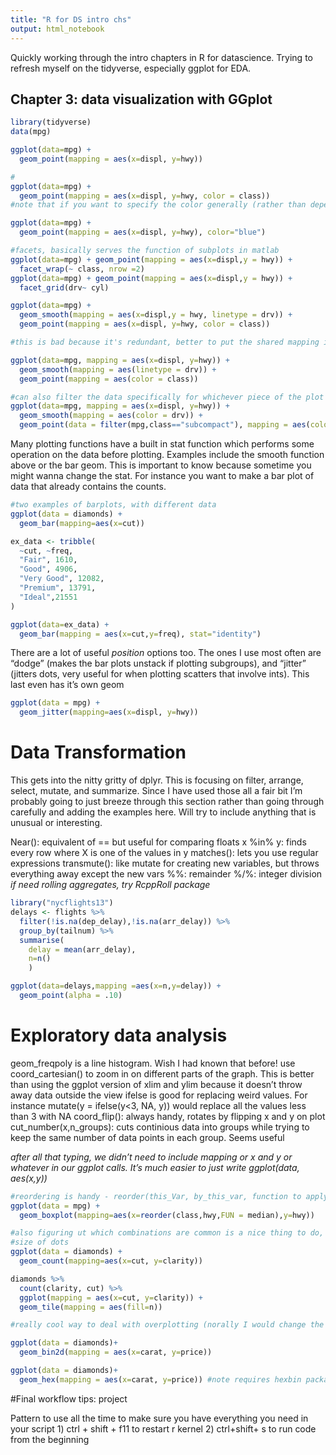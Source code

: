 ```yaml
---
title: "R for DS intro chs"
output: html_notebook
---
```


Quickly working through the intro chapters in R for datascience. Trying to refresh myself on the tidyverse, especially ggplot for EDA.

## Chapter 3: data visualization with GGplot

```r
library(tidyverse)
data(mpg)

ggplot(data=mpg) + 
  geom_point(mapping = aes(x=displ, y=hwy))
```

```r
#
ggplot(data=mpg) +
  geom_point(mapping = aes(x=displ, y=hwy, color = class))
#note that if you want to specify the color generally (rather than depending on the data) you put it outside of aes

ggplot(data=mpg) +
  geom_point(mapping = aes(x=displ, y=hwy), color="blue")

```

```r
#facets, basically serves the function of subplots in matlab
ggplot(data=mpg) + geom_point(mapping = aes(x=displ,y = hwy)) +
  facet_wrap(~ class, nrow =2)
ggplot(data=mpg) + geom_point(mapping = aes(x=displ,y = hwy)) +
  facet_grid(drv~ cyl)

```


```r
ggplot(data=mpg) + 
  geom_smooth(mapping = aes(x=displ,y = hwy, linetype = drv)) +
  geom_point(mapping = aes(x=displ, y=hwy, color = class))

#this is bad because it's redundant, better to put the shared mapping in the ggplot line and only have specific other mappings in the specific geom lines

ggplot(data=mpg, mapping = aes(x=displ, y=hwy)) + 
  geom_smooth(mapping = aes(linetype = drv)) +
  geom_point(mapping = aes(color = class))

#can also filter the data specifically for whichever piece of the plot you want to look at
ggplot(data=mpg, mapping = aes(x=displ, y=hwy)) + 
  geom_smooth(mapping = aes(color = drv)) +
  geom_point(data = filter(mpg,class=="subcompact"), mapping = aes(color = drv))


```
Many plotting functions have a built in stat function which performs some operation on the data before plotting. Examples include the smooth function above or the bar geom. This is important to know because sometime you might wanna change the stat. For instance you want to make a bar plot of data that already contains the counts.

```r
#two examples of barplots, with different data
ggplot(data = diamonds) + 
  geom_bar(mapping=aes(x=cut))

ex_data <- tribble(
  ~cut, ~freq,
  "Fair", 1610,
  "Good", 4906,
  "Very Good", 12082,
  "Premium", 13791,
  "Ideal",21551
)

ggplot(data=ex_data) +
  geom_bar(mapping = aes(x=cut,y=freq), stat="identity")

```

There are a lot of useful *position* options too. The ones I use most often are "dodge" (makes the bar plots unstack if plotting subgroups), and "jitter" (jitters dots, very useful for when plotting scatters that involve ints). This last even has it's own geom

```r
ggplot(data = mpg) +
  geom_jitter(mapping=aes(x=displ, y=hwy))
```
# Data Transformation
This gets into the nitty gritty of dplyr. This is focusing on filter, arrange, select, mutate, and summarize. Since I have used those all a fair bit I'm probably going to just breeze through this section rather than going through carefully and adding the examples here. Will try to include anything that is unusual or interesting.

Near(): equivalent of == but useful for comparing floats
x %in% y: finds every row where X is one of the values in y
matches(): lets you use regular expressions
transmute(): like mutate for creating new variables, but throws everything away except the new vars
%%: remainder
%/%: integer division
*if need rolling aggregates, try RcppRoll package*


```r
library("nycflights13")
delays <- flights %>%
  filter(!is.na(dep_delay),!is.na(arr_delay)) %>%
  group_by(tailnum) %>%
  summarise(
    delay = mean(arr_delay),
    n=n()
    )

ggplot(data=delays,mapping =aes(x=n,y=delay)) +
  geom_point(alpha = .10)


```
# Exploratory data analysis

geom_freqpoly is a line histogram. Wish I had known that before!
use coord_cartesian() to zoom in on different parts of the graph. This is better than using the ggplot version of xlim and ylim because it doesn't throw away data outside the view
ifelse is good for replacing weird values. For instance mutate(y = ifelse(y<3, NA, y)) would replace all the values less than 3 with NA
coord_flip(): always handy, rotates by flipping x and y on plot
cut_number(x,n_groups): cuts continious data into groups while trying to keep the same number of data points in each group. Seems useful

*after all that typing, we didn't need to include mapping or x and y or whatever in our ggplot calls. It's much easier to just write ggplot(data, aes(x,y))*

```r
#reordering is handy - reorder(this_Var, by_this_var, function to apply)
ggplot(data = mpg) + 
  geom_boxplot(mapping=aes(x=reorder(class,hwy,FUN = median),y=hwy))

#also figuring ut which combinations are common is a nice thing to do, here are two methods
#size of dots
ggplot(data = diamonds) +
  geom_count(mapping=aes(x=cut, y=clarity))

diamonds %>% 
  count(clarity, cut) %>%
  ggplot(mapping = aes(x=cut, y=clarity)) +
  geom_tile(mapping = aes(fill=n))
```

```r
#really cool way to deal with overplotting (norally I would change the alpha)

ggplot(data = diamonds)+
  geom_bin2d(mapping = aes(x=carat, y=price))

ggplot(data = diamonds)+
  geom_hex(mapping = aes(x=carat, y=price)) #note requires hexbin package, cool though


```

#Final workflow tips: project

Pattern to use all the time to make sure you have everything you need in your script
1) ctrl + shift + f11 to restart r kernel
2) ctrl+shift+ s to run code from the beginning

